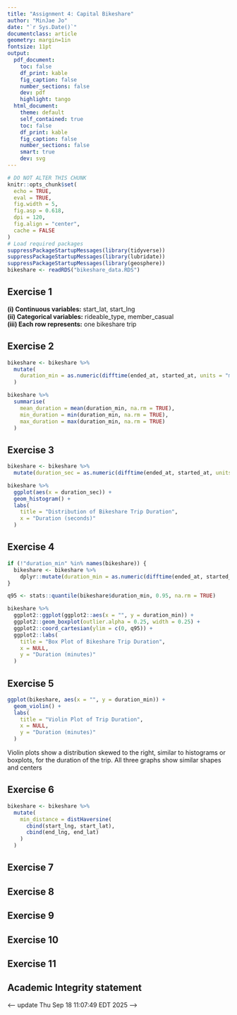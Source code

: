 ```yaml
---
title: "Assignment 4: Capital Bikeshare"
author: "MinJae Jo"
date: "`r Sys.Date()`"
documentclass: article
geometry: margin=1in
fontsize: 11pt
output:
  pdf_document:
    toc: false
    df_print: kable
    fig_caption: false
    number_sections: false
    dev: pdf
    highlight: tango
  html_document:
    theme: default
    self_contained: true
    toc: false
    df_print: kable
    fig_caption: false
    number_sections: false
    smart: true
    dev: svg
---
```


```r
# DO NOT ALTER THIS CHUNK
knitr::opts_chunk$set(
  echo = TRUE,
  eval = TRUE,
  fig.width = 5,
  fig.asp = 0.618,
  dpi = 120,
  fig.align = "center",
  cache = FALSE
)
# Load required packages
suppressPackageStartupMessages(library(tidyverse))
suppressPackageStartupMessages(library(lubridate))
suppressPackageStartupMessages(library(geosphere))
bikeshare <- readRDS("bikeshare_data.RDS")
```


## Exercise 1

**(i) Continuous variables:** start_lat, start_lng  
**(ii) Categorical variables:** rideable_type, member_casual  
**(iii) Each row represents:** one bikeshare trip


## Exercise 2
```r
bikeshare <- bikeshare %>%
  mutate(
    duration_min = as.numeric(difftime(ended_at, started_at, units = "mins"))
  )

bikeshare %>%
  summarise(
    mean_duration = mean(duration_min, na.rm = TRUE),
    min_duration = min(duration_min, na.rm = TRUE),
    max_duration = max(duration_min, na.rm = TRUE)
  )

```
## Exercise 3

```r
bikeshare <- bikeshare %>%
  mutate(duration_sec = as.numeric(difftime(ended_at, started_at, units = "secs")))

bikeshare %>%
  ggplot(aes(x = duration_sec)) +
  geom_histogram() +
  labs(
    title = "Distribution of Bikeshare Trip Duration",
    x = "Duration (seconds)"
  )
```


## Exercise 4

```r
if (!"duration_min" %in% names(bikeshare)) {
  bikeshare <- bikeshare %>%
    dplyr::mutate(duration_min = as.numeric(difftime(ended_at, started_at, units = "mins")))
}

q95 <- stats::quantile(bikeshare$duration_min, 0.95, na.rm = TRUE)

bikeshare %>%
  ggplot2::ggplot(ggplot2::aes(x = "", y = duration_min)) +
  ggplot2::geom_boxplot(outlier.alpha = 0.25, width = 0.25) +
  ggplot2::coord_cartesian(ylim = c(0, q95)) +
  ggplot2::labs(
    title = "Box Plot of Bikeshare Trip Duration",
    x = NULL,
    y = "Duration (minutes)"
  )
```


## Exercise 5
```r
ggplot(bikeshare, aes(x = "", y = duration_min)) +
  geom_violin() +
  labs(
    title = "Violin Plot of Trip Duration",
    x = NULL,
    y = "Duration (minutes)"
  )
```

Violin plots show a distribution skewed to the right, similar to histograms or boxplots, for the duration of the trip. All three graphs show similar shapes and centers

## Exercise 6
```r
bikeshare <- bikeshare %>%
  mutate(
    min_distance = distHaversine(
      cbind(start_lng, start_lat),
      cbind(end_lng, end_lat)
    )
  )
```

## Exercise 7



## Exercise 8



## Exercise 9



## Exercise 10



## Exercise 11




## Academic Integrity statement

<--- update Thu Sep 18 11:07:49 EDT 2025 -->
